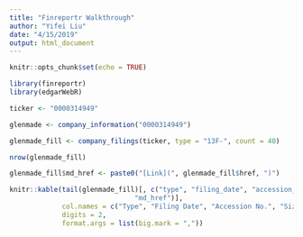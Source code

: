```yaml
---
title: "Finreportr Walkthrough"
author: "Yifei Liu"
date: "4/15/2019"
output: html_document
---
```


```r
knitr::opts_chunk$set(echo = TRUE)
```

```r
library(finreportr)
library(edgarWebR)
```

```r
ticker <- "0000314949"

glenmade <- company_information("0000314949")

glenmade_fill <- company_filings(ticker, type = "13F-", count = 40)

nrow(glenmade_fill)

glenmade_fill$md_href <- paste0("[Link](", glenmade_fill$href, ")")

knitr::kable(tail(glenmade_fill)[, c("type", "filing_date", "accession_number", "size",
                               "md_href")],
             col.names = c("Type", "Filing Date", "Accession No.", "Size", "Link"),
             digits = 2,
             format.args = list(big.mark = ","))

```


